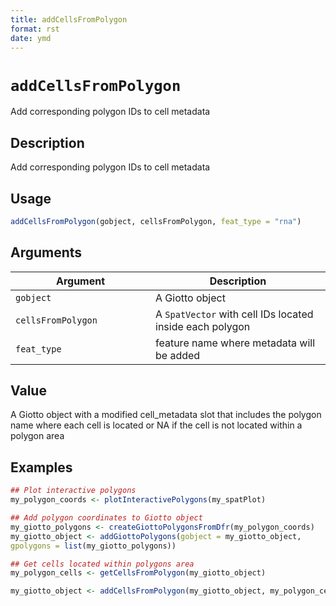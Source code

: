 ```yaml
--- 
title: addCellsFromPolygon 
format: rst 
date: ymd 
--- 
```

# `addCellsFromPolygon`

Add corresponding polygon IDs to cell metadata


## Description

Add corresponding polygon IDs to cell metadata


## Usage

```r
addCellsFromPolygon(gobject, cellsFromPolygon, feat_type = "rna")
```


## Arguments

Argument      |Description
------------- |----------------
`gobject`     |     A Giotto object
`cellsFromPolygon`     |     A `SpatVector` with cell IDs located inside each polygon
`feat_type`     |     feature name where metadata will be added


## Value

A Giotto object with a modified cell_metadata slot that includes the
 polygon name where each cell is located or NA if the cell is not located
 within a polygon area


## Examples

```r
## Plot interactive polygons
my_polygon_coords <- plotInteractivePolygons(my_spatPlot)

## Add polygon coordinates to Giotto object
my_giotto_polygons <- createGiottoPolygonsFromDfr(my_polygon_coords)
my_giotto_object <- addGiottoPolygons(gobject = my_giotto_object,
gpolygons = list(my_giotto_polygons))

## Get cells located within polygons area
my_polygon_cells <- getCellsFromPolygon(my_giotto_object)

my_giotto_object <- addCellsFromPolygon(my_giotto_object, my_polygon_cells)
```


